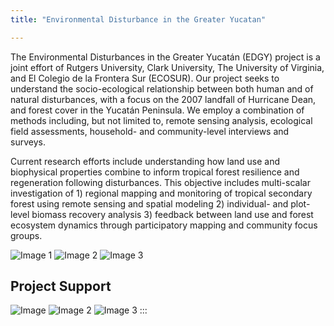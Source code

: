 ```yaml
---
title: "Environmental Disturbance in the Greater Yucatan"

---
```


The Environmental Disturbances in the Greater Yucatán (EDGY) project is a joint effort of Rutgers University, Clark University, The University of Virginia, and El Colegio de la Frontera Sur (ECOSUR). Our project seeks to understand the socio-ecological relationship between both human and of natural disturbances, with a focus on the 2007 landfall of Hurricane Dean, and forest cover in the Yucatán Peninsula. We employ a combination of methods including, but not limited to, remote sensing analysis, ecological field assessments, household- and community-level interviews and surveys. 

Current research efforts include understanding how land use and biophysical properties combine to inform tropical forest resilience and regeneration following disturbances. This objective includes multi-scalar investigation of 1) regional mapping and monitoring of tropical secondary forest using remote sensing and spatial modeling 2) individual- and plot-level biomass recovery analysis 3) feedback between land use and forest ecosystem dynamics through participatory mapping and community focus groups. 

::: {layout-ncol=3}
![Image 1](bacalar.jpg)
![Image 2](hurricanemap_orig.png)
![Image 3](corridor.jpg)
:::
## Project Support

<!-- ::: {layout-ncol=3} -->
![Image](gordonbettymoore.jpg)
![Image 2](nasa.jpg)
![Image 3](nsf.png)
:::
